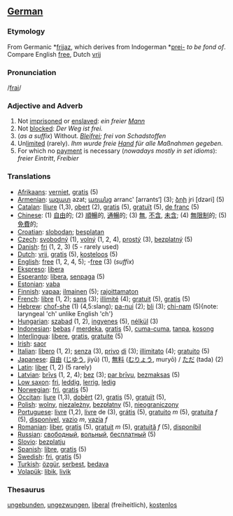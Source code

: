 ==[[German]]==
===Etymology===
From Germanic *[[frijaz]], which derives from Indogerman *[[prei-]] ''to be fond of''.  Compare English [[free]], Dutch [[vrij]]
===Pronunciation===
/[[Pronunciation guide|frai]]/
===Adjective and Adverb===
# Not [[imprisoned]] or [[enslaved]]: ''ein freier [[Mann]]''
# Not [[blocked]]: ''Der Weg ist frei.''
# (''as a suffix'') Without. ''[[Blei]]frei; frei von Schadstoffen''
# Un[[limit]]ed (rarely). ''Ihm wurde freie [[Hand]] für alle Maßnahmen gegeben.''
# For which no [[payment]] is necessary (''nowadays mostly in set idioms''): ''freier Eintritt'', ''Freibier''

===Translations===
*[[Afrikaans]]: [[verniet]], [[gratis]] (5)
*[[Armenian]]: [[ազատ]] azat; [[առանց]] arranc‛ [arrants‘] (3); [[ձրի]] jri [dzəri] (5)
*[[Catalan]]: [[lliure]] (1,3), [[obert]] (2), [[gratis]] (5), [[gratuït]] (5), [[de franc]] (5)
*[[Chinese]]: (1) [[自由]]的; (2) [[順暢]]的, [[通暢]]的; (3) [[無]], [[不含]], [[未含]]; (4) [[無限制]]的; (5) [[免費]]的;
*[[Croatian]]: [[slobodan]]; [[besplatan]]
*[[Czech]]: [[svobodný]] (1), [[volný]] (1, 2, 4), [[prostý]] (3), [[bezplatný]] (5)
*[[Danish]]: [[fri]] (1, 2, 3) (5 - rarely used)
*[[Dutch]]: [[vrij]], [[gratis]] (5), [[kosteloos]] (5)
*[[English]]: [[free]] (1, 2, 4, 5); -[[free]] (3) (''suffix'')
*[[Ekspreso]]: [[libera]]
*[[Esperanto]]: [[libera]], [[senpaga]] (5)
*[[Estonian]]: [[vaba]]
*[[Finnish]]: [[vapaa]]; [[ilmainen]] (5); [[rajoittamaton]]
*[[French]]: [[libre]] (1, 2); [[sans]] (3); [[illimité]] (4); [[gratuit]] (5), [[gratis]] (5)
*[[Hebrew]]: [[chof-she]] (1) (4,5:slang); [[pa-nui]] (2); [[bli]] (3); [[chi-nam]] (5){note: laryngeal 'ch' unlike English 'ch'}
*[[Hungarian]]: [[szabad]] (1, 2), [[ingyenes]] (5), [[nélkül]] (3)
*[[Indonesian]]: [[bebas]] / [[merdeka]], [[gratis]] (5), [[cuma-cuma]], [[tanpa]], [[kosong]]
*[[Interlingua]]: [[libere]], [[gratis]], [[gratuite]] (5)
*[[Irish]]: [[saor]]
*[[Italian]]: [[lìbero]] (1, 2); [[senza]] (3), [[privo]] [[di]] (3); [[illimitato]] (4); [[gratuito]] (5)
*[[Japanese]]: [[自由]] ([[じゆう]], jiyū) (1), [[無料]] ([[むりょう]], muryō) / [[ただ]] (tada) (2)
*[[Latin]]: [[liber]] (1, 2) (5 rarely)
*[[Latvian]]: [[brīvs]] (1, 2, 4); [[bez]] (3); [[par brīvu]], [[bezmaksas]] (5)
*[[Low saxon]]: [[fri]], [[leddig]], [[lerrig]], [[ledig]]
*[[Norwegian]]: [[fri]], [[gratis]] (5)
*[[Occitan]]: [[liure]] (1,3), [[dobèrt]] (2), [[gratis]] (5), [[gratuït]] (5), 
*[[Polish]]: [[wolny]], [[niezależny]], [[bezpłatny]] (5), [[nieograniczony]]
*[[Portuguese]]: [[livre]] (1,2), [[livre]] de (3), [[grátis]] (5), [[gratuito]] ''m'' (5), [[gratuita]] ''f'' (5), [[disponível]], [[vazio]] ''m'', [[vazia]] ''f''
*[[Romanian]]: [[liber]], [[gratis]] (5), [[gratuit]] ''m'' (5), [[gratuită]] ''f'' (5), [[disponibil]]
*[[Russian]]: [[свободный]], [[вольный]], [[бесплатный]] (5)
*[[Slovio]]: [[bezplatju]]
*[[Spanish]]: [[libre]], [[gratis]] (5)
*[[Swedish]]: [[fri]], [[gratis]] (5)
*[[Turkish]]: [[özgür]], [[serbest]], [[bedava]]
*[[Volapük]]: [[libik]], [[livik]]

===Thesaurus===

[[ungebunden]], [[ungezwungen]], [[liberal]] (freiheitlich), [[kostenlos]]